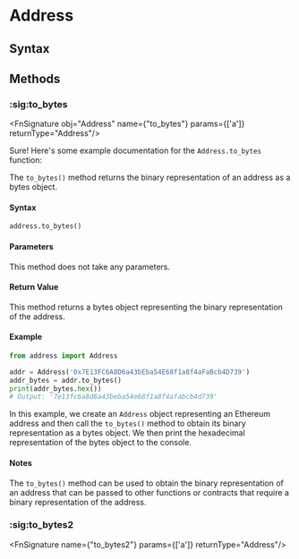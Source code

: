 
# Address

## Syntax



## Methods

### :sig:to_bytes
<FnSignature obj="Address" name={"to_bytes"} params={['a']} returnType="Address"/>

Sure! Here's some example documentation for the `Address.to_bytes` function:


The `to_bytes()` method returns the binary representation of an address as a bytes object.

#### Syntax

```python
address.to_bytes()
```

#### Parameters

This method does not take any parameters.

#### Return Value

This method returns a bytes object representing the binary representation of the address.

#### Example

```python
from address import Address

addr = Address('0x7E13FC6A8D6a43bEba54E68f1a8f4aFaBcb4D739')
addr_bytes = addr.to_bytes()
print(addr_bytes.hex())
# Output: '7e13fc6a8d6a43beba54e68f1a8f4afabcb4d739'
```

In this example, we create an `Address` object representing an Ethereum address and then call the `to_bytes()` method to obtain its binary representation as a bytes object. We then print the hexadecimal representation of the bytes object to the console.

#### Notes

The `to_bytes()` method can be used to obtain the binary representation of an address that can be passed to other functions or contracts that require a binary representation of the address.

### :sig:to_bytes2
<FnSignature name={"to_bytes2"} params={['a']} returnType="Address"/>


